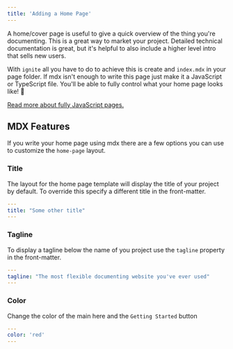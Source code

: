 ```yaml
---
title: 'Adding a Home Page'
---
```


A home/cover page is useful to give a quick overview of the thing you're documenting.
This is a great way to market your project.
Detailed technical documentation is great, but it's helpful to also include a higher level intro that sells new users.

With `ignite` all you have to do to achieve this is create and `index.mdx` in your page folder.
If mdx isn't enough to write this page just make it a JavaScript or TypeScript file.
You'll be able to fully control what your home page looks like! :partying_face:

[Read more about fully JavaScript pages.](../advanced-features/javascript-pages)

## MDX Features

If you write your home page using mdx there are a few options you can use to customize the `home-page` layout.

### Title

The layout for the home page template will display the title of your project by default.
To override this specify a different title in the front-matter.

```yaml
---
title: "Some other title"
---
```

### Tagline

To display a tagline below the name of you project use the `tagline` property in the front-matter.

```yaml
---
tagline: "The most flexible documenting website you've ever used"
---
```

### Color

Change the color of the main here and the `Getting Started` button

```yaml
---
color: 'red'
---
```